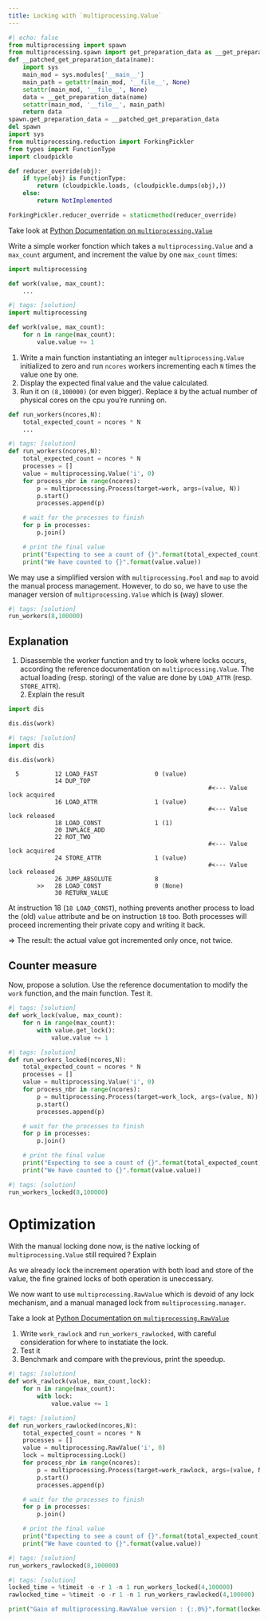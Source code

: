---
title: Locking with `multiprocessing.Value`
---

```{python}
#| echo: false
from multiprocessing import spawn
from multiprocessing.spawn import get_preparation_data as __get_preparation_data
def __patched_get_preparation_data(name):
    import sys
    main_mod = sys.modules['__main__']
    main_path = getattr(main_mod, '__file__', None)
    setattr(main_mod, '__file__', None)
    data = __get_preparation_data(name)
    setattr(main_mod, '__file__', main_path)
    return data
spawn.get_preparation_data = __patched_get_preparation_data
del spawn
import sys
from multiprocessing.reduction import ForkingPickler
from types import FunctionType
import cloudpickle

def reducer_override(obj):
    if type(obj) is FunctionType:
        return (cloudpickle.loads, (cloudpickle.dumps(obj),))
    else:
        return NotImplemented

ForkingPickler.reducer_override = staticmethod(reducer_override)
```

Take look at [Python Documentation on `multiprocessing.Value`](https://docs.python.org/3/library/multiprocessing.html#multiprocessing.Value)

Write a simple worker fonction which takes a `multiprocessing.Value` and a `max_count` argument, and increment the value by one `max_count` times:

```python
import multiprocessing

def work(value, max_count):
    ...
```

```{python}
#| tags: [solution]
import multiprocessing

def work(value, max_count):
    for n in range(max_count):
        value.value += 1
```

1. Write a main function instantiating an integer `multiprocessing.Value` initialized to zero and run `ncores` workers incrementing each `N` times the value one by one.
2. Display the expected final value and the value calculated.
3. Run it on `(8,100000)` (or even bigger). Replace `8` by the actual number of physical cores on the cpu you’re running on.

```python
def run_workers(ncores,N):
    total_expected_count = ncores * N
    ...
```

```{python}
#| tags: [solution]
def run_workers(ncores,N):
    total_expected_count = ncores * N
    processes = []
    value = multiprocessing.Value('i', 0)
    for process_nbr in range(ncores):
        p = multiprocessing.Process(target=work, args=(value, N))
        p.start()
        processes.append(p)

    # wait for the processes to finish
    for p in processes:
        p.join()

    # print the final value
    print("Expecting to see a count of {}".format(total_expected_count))
    print("We have counted to {}".format(value.value))
```

:::{.callout-note}
We may use a simplified version with `multiprocessing.Pool` and `map` to avoid the manual process management. However, to do so, we have to use the manager version of `multiprocessing.Value` which is (way) slower.
:::

```{python}
#| tags: [solution]
run_workers(8,100000)
```

## Explanation

1. Disassemble the worker function and try to look where locks occurs, according the reference documentation on `multiprocessing.Value`. The actual loading (resp. storing) of the value are done by `LOAD_ATTR` (resp. `STORE_ATTR`).         
2. Explain the result

```python
import dis

dis.dis(work)
```

```{python}
#| tags: [solution]
import dis

dis.dis(work)
```

```plain
  5          12 LOAD_FAST                0 (value)
             14 DUP_TOP
                                                        #<--- Value lock acquired             
             16 LOAD_ATTR                1 (value)
                                                        #<--- Value lock released
             18 LOAD_CONST               1 (1)
             20 INPLACE_ADD
             22 ROT_TWO
                                                        #<--- Value lock acquired
             24 STORE_ATTR               1 (value)
                                                        #<--- Value lock released
             26 JUMP_ABSOLUTE            8
        >>   28 LOAD_CONST               0 (None)
             30 RETURN_VALUE
```

At instruction 18 (`18 LOAD_CONST`), nothing prevents another process to load the (old) `value` attribute and be on instruction `18` too. Both processes will proceed incrementing their private copy and writing it back. 

$\Rightarrow$ The result: the actual value got incremented only once, not twice.

## Counter measure

Now, propose a solution. Use the reference documentation to modify the `work` function, and the main function.
Test it.

```{python}
#| tags: [solution]
def work_lock(value, max_count):
    for n in range(max_count):
        with value.get_lock():
            value.value += 1
```

```{python}
#| tags: [solution]
def run_workers_locked(ncores,N):
    total_expected_count = ncores * N
    processes = []
    value = multiprocessing.Value('i', 0)
    for process_nbr in range(ncores):
        p = multiprocessing.Process(target=work_lock, args=(value, N))
        p.start()
        processes.append(p)

    # wait for the processes to finish
    for p in processes:
        p.join()

    # print the final value
    print("Expecting to see a count of {}".format(total_expected_count))
    print("We have counted to {}".format(value.value))
```

```{python}
#| tags: [solution]
run_workers_locked(8,100000)
```

# Optimization

With the manual locking done now, is the native locking of `multiprocessing.Value` still required ? Explain

:::{.solution}
As we already lock the increment operation with both load and store of the value, the fine grained locks of both operation is uneccessary.
:::

We now want to use `multiprocessing.RawValue` which is devoid of any lock mechanism, and a manual managed lock from `multiprocessing.manager`.

Take a look at [Python Documentation on `multiprocessing.RawValue`](https://docs.python.org/3/library/multiprocessing.html#multiprocessing.sharedctypes.RawValue)

1. Write `work_rawlock` and `run_workers_rawlocked`, with careful consideration for where to instatiate the lock.
2. Test it
3. Benchmark and compare with the previous, print the speedup.

```{python}
#| tags: [solution]
def work_rawlock(value, max_count,lock):
    for n in range(max_count):
        with lock:
            value.value += 1
```

```{python}
#| tags: [solution]
def run_workers_rawlocked(ncores,N):
    total_expected_count = ncores * N
    processes = []
    value = multiprocessing.RawValue('i', 0)
    lock = multiprocessing.Lock()
    for process_nbr in range(ncores):
        p = multiprocessing.Process(target=work_rawlock, args=(value, N, lock))
        p.start()
        processes.append(p)

    # wait for the processes to finish
    for p in processes:
        p.join()

    # print the final value
    print("Expecting to see a count of {}".format(total_expected_count))
    print("We have counted to {}".format(value.value))
```

```{python}
#| tags: [solution]
run_workers_rawlocked(8,100000)
```

```{python}
#| tags: [solution]
locked_time = %timeit -o -r 1 -n 1 run_workers_locked(4,100000)
rawlocked_time = %timeit -o -r 1 -n 1 run_workers_rawlocked(4,100000)

print("Gain of multiprocessing.RawValue version : {:.0%}".format(locked_time.average/rawlocked_time.average) )
```
